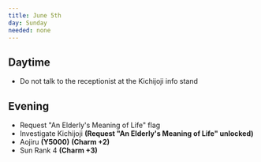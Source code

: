 ```yaml
---
title: June 5th
day: Sunday
needed: none
---
```


## Daytime
- Do not talk to the receptionist at the Kichijoji info stand

## Evening
- Request "An Elderly's Meaning of Life" flag
- Investigate Kichijoji **(Request "An Elderly's Meaning of Life" unlocked)**
- Aojiru **(Y5000)** **(Charm +2)**
- Sun Rank 4 **(Charm +3)**